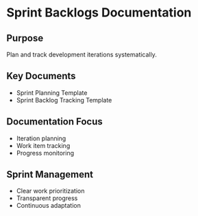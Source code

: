 # Sprint Backlogs Documentation

## Purpose
Plan and track development iterations systematically.

## Key Documents
- Sprint Planning Template
- Sprint Backlog Tracking Template

## Documentation Focus
- Iteration planning
- Work item tracking
- Progress monitoring

## Sprint Management
- Clear work prioritization
- Transparent progress
- Continuous adaptation
